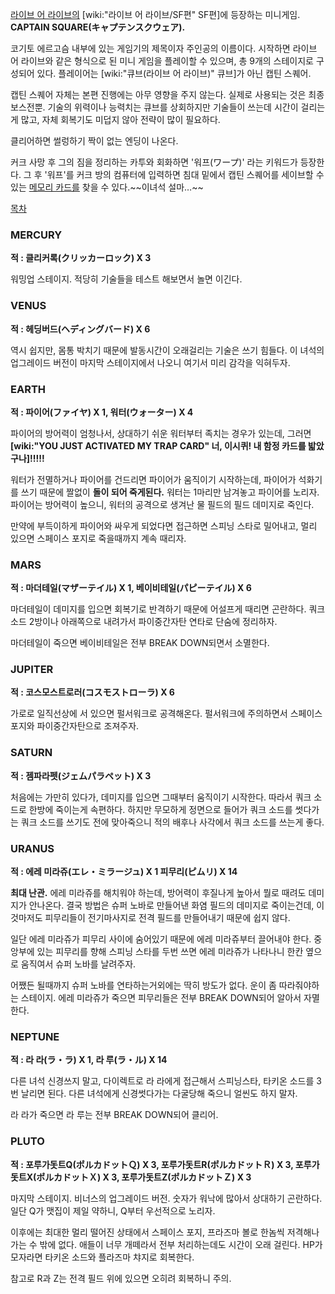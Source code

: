 {{{#!html
<object id='mgoonPlayer' classid='clsid:D27CDB6E-AE6D-11cf-96B8-444553540000' width='500' height='423' align='middle'><param name='allowScriptAccess' value='always' /><param name='allowFullScreen' value='true' /><param name='movie' value='http://play.mgoon.com/Video/V4171765@0' /><param name='quality' value='high' /><param name='bgcolor' value='#000000' /><embed src='http://play.mgoon.com/Video/V4171765@0' classid='clsid:D27CDB6E-AE6D-11cf-96B8-444553540000' quality='high' bgcolor='#000000' width='500' height='423' name='mgoonPlayer' align='middle' allowScriptAccess='always' allowFullScreen='true' type='application/x-shockwave-flash' /></object>
}}}
[[라이브 어 라이브]]의 [wiki:"라이브 어 라이브/SF편" SF편]에 등장하는 미니게임. '''CAPTAIN SQUARE(キャプテンスクウェア).'''

코기토 에르고슴 내부에 있는 게임기의 제목이자 주인공의 이름이다. 시작하면 라이브 어 라이브와 같은 형식으로 된 미니 게임을 플레이할 수 있으며, 총 9개의 스테이지로 구성되어 있다. 플레이어는 [wiki:"큐브(라이브 어 라이브)" 큐브]가 아닌 캡틴 스퀘어.

캡틴 스퀘어 자체는 본편 진행에는 아무 영향을 주지 않는다. 실제로 사용되는 것은 최종보스전뿐. 기술의 위력이나 능력치는 큐브를 상회하지만 기술들이 쓰는데 시간이 걸리는게 많고, 자체 회복기도 미덥지 않아 전략이 많이 필요하다.

클리어하면 썰렁하기 짝이 없는 엔딩이 나온다.

커크 사망 후 그의 짐을 정리하는 카투와 회화하면 '워프(ワープ)' 라는 키워드가 등장한다. 그 후 '워프'를 커크 방의 컴퓨터에 입력하면 침대 밑에서 캡틴 스퀘어를 세이브할 수 있는 [[메모리 카드]]를 찾을 수 있다.~~이녀석 설마…~~

[[목차]]

=== MERCURY ===
'''적 : 클리커록(クリッカーロック) X 3'''

워밍업 스테이지. 적당히 기술들을 테스트 해보면서 놀면 이긴다.

=== VENUS ===
'''적 : 헤딩버드(ヘディングバード) X 6'''

역시 쉽지만, 몸통 박치기 때문에 발동시간이 오래걸리는 기술은 쓰기 힘들다. 이 녀석의 업그레이드 버전이 마지막 스테이지에서 나오니 여기서 미리 감각을 익혀두자.

=== EARTH ===
'''적 : 파이어(ファイヤ) X 1, 워터(ウォーター) X 4'''

파이어의 방어력이 엄청나서, 상대하기 쉬운 워터부터 족치는 경우가 있는데, 그러면 '''[wiki:"YOU JUST ACTIVATED MY TRAP CARD" 너, 이시퀴! 내 함정 카드를 밟았구나]!!!!!'''

워터가 전멸하거나 파이어를 건드리면 파이어가 움직이기 시작하는데, 파이어가 석화기를 쓰기 때문에 짤없이 '''돌이 되어 죽게된다.''' 워터는 1마리만 남겨놓고 파이어를 노리자. 파이어는 방어력이 높으니, 워터의 공격으로 생겨난 물 필드의 필드 데미지로 죽인다. 

만약에 부득이하게 파이어와 싸우게 되었다면 접근하면 스피닝 스타로 밀어내고, 멀리 있으면 스페이스 포지로 죽을때까지 계속 때리자.

=== MARS ===
'''적 : 마더테일(マザーテイル) X 1, 베이비테일(パピーテイル) X 6'''

마더테일이 데미지를 입으면 회복기로 반격하기 때문에 어설프게 때리면 곤란하다. 쿼크 소드 2방이나 아래쪽으로 내려가서 파이중간자탄 연타로 단숨에 정리하자.

마더테일이 죽으면 베이비테일은 전부 BREAK DOWN되면서 소멸한다.

=== JUPITER ===
'''적 : 코스모스트로러(コスモストローラ) X 6'''

가로로 일직선상에 서 있으면 펄서워크로 공격해온다. 펄서워크에 주의하면서 스페이스 포지와 파이중간자탄으로 조져주자.

=== SATURN ===
'''적 : 젬파라펫(ジェムパラペット) X 3'''

처음에는 가만히 있다가, 데미지를 입으면 그때부터 움직이기 시작한다. 따라서 쿼크 소드로 한방에 죽이는게 속편하다. 하지만 무모하게 정면으로 들어가 쿼크 소드를 썻다가는 쿼크 소드를 쓰기도 전에 맞아죽으니 적의 배후나 사각에서 쿼크 소드를 쓰는게 좋다.

=== URANUS ===
'''적 : 에레 미라쥬(エレ・ミラージュ) X 1 피무리(ピムリ) X 14'''

'''최대 난관.''' 에레 미라쥬를 해치워야 하는데, 방어력이 후질나게 높아서 뭘로 때려도 데미지가 안나온다. 결국 방법은 슈퍼 노바로 만들어낸 화염 필드의 데미지로 죽이는건데, 이것마저도 피무리들이 전기마사지로 전격 필드를 만들어내기 때문에 쉽지 않다. 

일단 에레 미라쥬가 피무리 사이에 숨어있기 때문에 에레 미라쥬부터 끌어내야 한다. 중앙부에 있는 피무리를 향해 스피닝 스타를 두번 쓰면 에레 미라쥬가 나타나니 한칸 옆으로 움직여서 슈퍼 노바를 날려주자.

어쨌든 될때까지 슈퍼 노바를 연타하는거외에는 딱히 방도가 없다. 운이 좀 따라줘야하는 스테이지. 에레 미라쥬가 죽으면 피무리들은 전부 BREAK DOWN되어 알아서 자멸한다.

=== NEPTUNE ===
'''적 : 라 라(ラ・ラ) X 1, 라 루(ラ・ル) X 14'''

다른 녀석 신경쓰지 말고, 다이렉트로 라 라에게 접근해서 스피닝스타, 타키온 소드를 3번 날리면 된다. 다른 녀석에게 신경썻다가는 다굴당해 죽으니 얼씬도 하지 말자.

라 라가 죽으면 라 루는 전부 BREAK DOWN되어 클리어.

=== PLUTO ===
'''적 : 포루가돗트Q(ポルカドットＱ) X 3, 포루가돗트R(ポルカドットＲ) X 3, 포루가돗트X(ポルカドットＸ) X 3, 포루가돗트Z(ポルカドットＺ) X 3'''

마지막 스테이지. 비너스의 업그레이드 버전. 숫자가 워낙에 많아서 상대하기 곤란하다. 일단 Q가 맷집이 제일 약하니, Q부터 우선적으로 노리자.

이후에는 최대한 멀리 떨어진 상태에서 스페이스 포지, 프라즈마 볼로 한놈씩 저격해나가는 수 밖에 없다. 애들이 너무 개떼라서 전부 처리하는데도 시간이 오래 걸린다. HP가 모자라면 타키온 소드와 플라즈마 챠지로 회복한다.

참고로 R과 Z는 전격 필드 위에 있으면 오히려 회복하니 주의.

